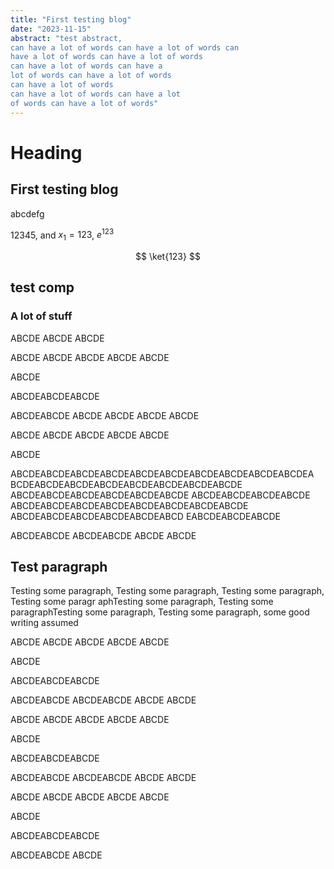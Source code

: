 ```yaml
---
title: "First testing blog"
date: "2023-11-15"
abstract: "test abstract, 
can have a lot of words can have a lot of words can 
have a lot of words can have a lot of words
can have a lot of words can have a 
lot of words can have a lot of words 
can have a lot of words
can have a lot of words can have a lot 
of words can have a lot of words"
---
```


# Heading
## First testing blog

abcdefg

12345, and $x_1 = 123$, $e^{123}$

$$
    \ket{123}
$$

## test comp

<TestComponent text="abc" />

### A lot of stuff

ABCDE
ABCDE
ABCDE

ABCDE
ABCDE
ABCDE
ABCDE
ABCDE


ABCDE

ABCDEABCDEABCDE


ABCDEABCDE
ABCDE
ABCDE
ABCDE
ABCDE

ABCDE
ABCDE
ABCDE
ABCDE
ABCDE


ABCDE

ABCDEABCDEABCDEABCDEABCDEABCDEABCDEABCDEABCDEABCDEA
BCDEABCDEABCDEABCDEABCDEABCDEABCDEABCDE ABCDEABCDEABCDEABCDEABCDEABCDE ABCDEABCDEABCDEABCDE
ABCDEABCDEABCDEABCDEABCDEABCDEABCDEABCDE ABCDEABCDEABCDEABCDEABCDEABCD
EABCDEABCDEABCDE


ABCDEABCDE
ABCDEABCDE
ABCDE
ABCDE

## Test paragraph

Testing some paragraph, Testing some paragraph, Testing some paragraph, Testing some paragr
aphTesting some paragraph, Testing some paragraphTesting some paragraph, Testing some paragraph, some good writing assumed

ABCDE
ABCDE
ABCDE
ABCDE
ABCDE


ABCDE

ABCDEABCDEABCDE


ABCDEABCDE
ABCDEABCDE
ABCDE
ABCDE

ABCDE
ABCDE
ABCDE
ABCDE
ABCDE


ABCDE

ABCDEABCDEABCDE


ABCDEABCDE
ABCDEABCDE
ABCDE
ABCDE

ABCDE
ABCDE
ABCDE
ABCDE
ABCDE


ABCDE

ABCDEABCDEABCDE


ABCDEABCDE
ABCDE